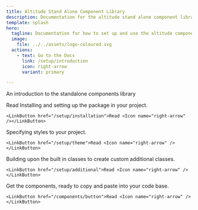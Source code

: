 ```yaml
---
title: Altitude Stand Alone Component Library
description: Documentation for the altitude stand alone component library
template: splash
hero:
  tagline: Documentation for how to set up and use the altitude component library.
  image:
    file: ../../assets/logo-coloured.svg
  actions:
    - text: Go to the Docs
      link: /setup/introduction
      icon: right-arrow
      variant: primary

---
```




<CardGrid stagger>
  <Card title="Introduction" icon="open-book">
    An introduction to the standalone components library

   <LinkButton href="/setup/introduction">Read <Icon name="right-arrow" /></LinkButton>
  </Card>
  <Card title="Installation" icon="rocket">
    Installing and setting up the package in your project.

    <LinkButton href="/setup/installation">Read <Icon name="right-arrow" /></LinkButton>
  </Card>
  <Card title="Themes" icon="pen">
    Specifying styles to your project.

    <LinkButton href="/setup/theme">Read <Icon name="right-arrow" /></LinkButton>
  </Card>
  <Card title="Custom Components" icon="add-document">
    Building upon the built in classes to create custom additional classes.

    <LinkButton href="/setup/additional">Read <Icon name="right-arrow" /></LinkButton>
  </Card>
   <Card title="Components" icon="puzzle">
    Get the components, ready to copy and paste into your code base.

    <LinkButton href="/components/button">Read <Icon name="right-arrow" /></LinkButton>
  </Card>
</CardGrid>